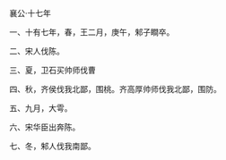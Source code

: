 

襄公·十七年

一、十有七年，春，王二月，庚午，邾子瞷卒。

二、宋人伐陈。

三、夏，卫石买帅师伐曹

四、秋，齐侯伐我北鄙，围桃。齐高厚帅师伐我北鄙，围防。

五、九月，大雩。

六、宋华臣出奔陈。

七、冬，邾人伐我南鄙。

